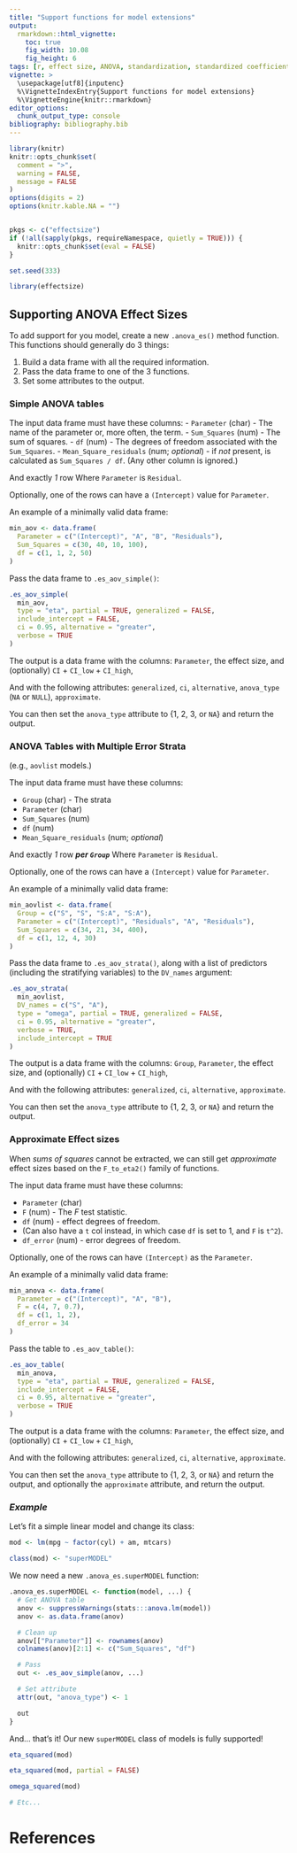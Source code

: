 ```yaml
---
title: "Support functions for model extensions"
output: 
  rmarkdown::html_vignette:
    toc: true
    fig_width: 10.08
    fig_height: 6
tags: [r, effect size, ANOVA, standardization, standardized coefficients]
vignette: >
  \usepackage[utf8]{inputenc}
  %\VignetteIndexEntry{Support functions for model extensions}
  %\VignetteEngine{knitr::rmarkdown}
editor_options: 
  chunk_output_type: console
bibliography: bibliography.bib
---
```


```r
library(knitr)
knitr::opts_chunk$set(
  comment = ">",
  warning = FALSE,
  message = FALSE
)
options(digits = 2)
options(knitr.kable.NA = "")


pkgs <- c("effectsize")
if (!all(sapply(pkgs, requireNamespace, quietly = TRUE))) {
  knitr::opts_chunk$set(eval = FALSE)
}

set.seed(333)
```

```r
library(effectsize)
```

## Supporting ANOVA Effect Sizes

To add support for you model, create a new `.anova_es()` method function. This functions should generally do 3 things:

1. Build a data frame with all the required information.
2. Pass the data frame to one of the 3 functions.
3. Set some attributes to the output.

### Simple ANOVA tables

The input data frame must have these columns:
- `Parameter` (char) - The name of the parameter or, more often, the term.
- `Sum_Squares` (num) - The sum of squares.
- `df` (num) - The degrees of freedom associated with the `Sum_Squares`.
- `Mean_Square_residuals` (num; *optional*) - if *not* present, is calculated as `Sum_Squares / df`.
(Any other column is ignored.)

And exactly *1* row Where `Parameter` is `Residual`.

Optionally, one of the rows can have a `(Intercept)` value for `Parameter`.

An example of a minimally valid data frame:

```r
min_aov <- data.frame(
  Parameter = c("(Intercept)", "A", "B", "Residuals"),
  Sum_Squares = c(30, 40, 10, 100),
  df = c(1, 1, 2, 50)
)
```

Pass the data frame to `.es_aov_simple()`:

```r
.es_aov_simple(
  min_aov,
  type = "eta", partial = TRUE, generalized = FALSE,
  include_intercept = FALSE,
  ci = 0.95, alternative = "greater",
  verbose = TRUE
)
```

The output is a data frame with the columns: `Parameter`, the effect size, and (optionally) `CI` + `CI_low` + `CI_high`,

And with the following attributes: `generalized`, `ci`, `alternative`, `anova_type` (`NA` or `NULL`), `approximate`.

You can then set the `anova_type` attribute to {1, 2, 3, or `NA`} and return the output.

### ANOVA Tables with Multiple Error Strata

(e.g., `aovlist` models.)

The input data frame must have these columns:

- `Group` (char) - The strata
- `Parameter` (char)
- `Sum_Squares` (num)
- `df` (num)
- `Mean_Square_residuals` (num; *optional*)

And exactly *1* row ***per `Group`*** Where `Parameter` is `Residual`.

Optionally, one of the rows can have a `(Intercept)` value for `Parameter`.

An example of a minimally valid data frame:

```r
min_aovlist <- data.frame(
  Group = c("S", "S", "S:A", "S:A"),
  Parameter = c("(Intercept)", "Residuals", "A", "Residuals"),
  Sum_Squares = c(34, 21, 34, 400),
  df = c(1, 12, 4, 30)
)
```

Pass the data frame to `.es_aov_strata()`, along with a list of predictors (including the stratifying variables) to the `DV_names` argument:

```r
.es_aov_strata(
  min_aovlist,
  DV_names = c("S", "A"),
  type = "omega", partial = TRUE, generalized = FALSE,
  ci = 0.95, alternative = "greater",
  verbose = TRUE,
  include_intercept = TRUE
)
```

The output is a data frame with the columns: `Group`, `Parameter`, the effect size, and (optionally) `CI` + `CI_low` + `CI_high`,

And with the following attributes: `generalized`, `ci`, `alternative`, `approximate`.

You can then set the `anova_type` attribute to {1, 2, 3, or `NA`} and return the output.


### Approximate Effect sizes

When *sums of squares* cannot be extracted, we can still get *approximate* effect sizes based on the `F_to_eta2()` family of functions.

The input data frame must have these columns:

- `Parameter` (char)
- `F` (num) - The *F* test statistic.
- `df` (num) - effect degrees of freedom.
- (Can also have a `t` col instead, in which case `df` is set to 1, and `F` is `t^2`).
- `df_error` (num) - error degrees of freedom.

Optionally, one of the rows can have `(Intercept)` as the `Parameter`.

An example of a minimally valid data frame:

```r
min_anova <- data.frame(
  Parameter = c("(Intercept)", "A", "B"),
  F = c(4, 7, 0.7),
  df = c(1, 1, 2),
  df_error = 34
)
```

Pass the table to `.es_aov_table()`:

```r
.es_aov_table(
  min_anova,
  type = "eta", partial = TRUE, generalized = FALSE,
  include_intercept = FALSE,
  ci = 0.95, alternative = "greater",
  verbose = TRUE
)
```

The output is a data frame with the columns: `Parameter`, the effect size, and (optionally) `CI` + `CI_low` + `CI_high`,

And with the following attributes: `generalized`, `ci`, `alternative`, `approximate`.

You can then set the `anova_type` attribute to {1, 2, 3, or `NA`} and return the output, and optionally the `approximate` attribute, and return the output.

### *Example*

Let's fit a simple linear model and change its class:

```r
mod <- lm(mpg ~ factor(cyl) + am, mtcars)

class(mod) <- "superMODEL"
```

We now need a new `.anova_es.superMODEL` function:

```r
.anova_es.superMODEL <- function(model, ...) {
  # Get ANOVA table
  anov <- suppressWarnings(stats:::anova.lm(model))
  anov <- as.data.frame(anov)

  # Clean up
  anov[["Parameter"]] <- rownames(anov)
  colnames(anov)[2:1] <- c("Sum_Squares", "df")

  # Pass
  out <- .es_aov_simple(anov, ...)

  # Set attribute
  attr(out, "anova_type") <- 1

  out
}
```

And... that's it! Our new `superMODEL` class of models is fully supported!

```r
eta_squared(mod)

eta_squared(mod, partial = FALSE)

omega_squared(mod)

# Etc...
```


<!-- ## Supporting Model Re-Fitting with Standardized Data -->

<!-- `effectsize::standardize.default()` should support your model if you have methods for: -->

<!-- 1. `{insight}` functions. -->
<!-- 2. An `update()` method that can take the model and a data frame via the `data = ` argument. -->

<!-- Or you can make your own `standardize.my_class()` function, DIY-style (possibly using `datawizard::standardize.data.frame()` or `datawizard::standardize.numeric()`). This function should return a fiffed model of the same class as the input model. -->

<!-- ## Supporting Standardized Parameters -->

<!-- `standardize_parameters.default()` offers a few methods of parameter standardization: -->

<!-- - For `method = "refit"` all you need is to have `effectsize::standardize()` support (see above) as well as `parameters::model_parameters()`.   -->
<!-- - ***API for post-hoc methods coming soon...***   -->

<!-- `standardize_parameters.default()` should support your model if it is already supported by `{parameters}` and `{insight}`. -->

<!-- - For `method = "refit"`, to have `effectsize::standardize()` support (see above). -->
<!-- - For the post-hoc methods, you will need to have a method for `standardize_info()` (or use the default method). See next section. -->

<!-- Or you can make your own `standardize_parameters.my_class()` and/or `standardize_info.my_class()` functions. -->

<!-- ## Extracting Post-Hoc Standardization Information (`standardize_info`) -->

<!-- The `standardize_info()` function computes the standardized units needed for standardization; In order to standardize some slope $b_{xi}$, we need to multiply it by a scaling factor: -->

<!-- $$b^*_{xi} = \frac{\text{Deviation}_{xi}}{\text{Deviation}_{y}}\times b_{xi}$$ -->

<!-- These "deviations" are univariate scaling factors of the response and the specific parameter (usin its corresponding feature in the design matrix). Most often these are a single standard deviation (*SD*), but depending on the `robust` and `two_sd` arguments, these can be also be two *MAD*s, etc. -->

<!-- Let's look at an example: -->

<!-- ```{r} -->
<!-- m <- lm(mpg ~ factor(cyl) * am, data = mtcars) -->

<!-- standardize_info(m) -->
<!-- ``` -->

<!-- - The first 4 columns (`Parameter`, `Type`, `Link`, `Secondary_Parameter`) are taken from `parameters::parameters_type()`.   -->
<!-- - The `EffectSize_Type` column is not used here, but is used in the the `{report}` package.   -->
<!-- - `Deviation_Response_Basic` and `Deviation_Response_Smart` correspond to the $\text{Deviation}_{y}$ scalar using two different methods of post-hoc standardization (see `standardize_parameters()` docs for more details).   -->
<!--     - Note then when the response is not standardized (either due to `standardize_parameters(include_response = FALSE)` or because the model uses a non-continuous response), both methods are fixed at **1** (i.e., no standardization with respect to the outcome).   -->
<!-- - `Deviation_Basic` and `Deviation_Smart` correspond to the $\text{Deviation}_{xi}$ scaler using two different methods of post-hoc standardization. -->

<!-- This information is then used by the `standardize_parameters()` to standardize the parameters. -->
    

# References

